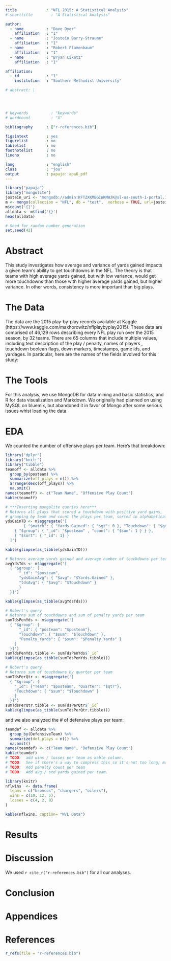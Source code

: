 ```yaml
---
title             : "NFL 2015: A Statistical Analysis"
# shorttitle        : "A Statistical Analysis"

author: 
  - name          : "Dave Dyer"
    affiliation   : "1"
  - name          : "Jostein Barry-Straume"
    affiliation   : "1"
  - name          : "Robert Flamenbaum"
    affiliation   : "1" 
  - name          : "Bryan Cikatz"
    affiliation   : "1"

affiliation:
  - id            : "1"
    institution   : "Southern Methodist University"

# abstract: |  



  
# keywords          : "keywords"
# wordcount         : "X"

bibliography      : ["r-references.bib"]

figsintext        : yes
figurelist        : no
tablelist         : no
footnotelist      : no
lineno            : no

lang              : "english"
class             : "jou"
output            : papaja::apa6_pdf
---
```


```r
library("papaja")
library("mongolite")
jostein_uri <- "mongodb://admin:KFTZXKMBGIWKMWJK@sl-us-south-1-portal.12.dblayer.com:28046,sl-us-south-1-portal.17.dblayer.com:28046/admin?3t.connection.name=JosteinDB&3t.connectTimeout=10000&3t.uriVersion=2&3t.certificatePreference=RootCACert:accept_any&3t.databases=admin,compose&3t.useClientCertPassword=false&readPreference=primary&ssl=true&3t.socketTimeout=0&3t.sharded=true&3t.connectionMode=multi"
m <- mongo(collection = "NFL", db = "test",  verbose = TRUE, url=jostein_uri, options = ssl_options(weak_cert_validation = T))
m$count('{}')
alldata <- m$find('{}')
head(alldata)
```

```r
# Seed for random number generation
set.seed(42)
```

# Abstract
 This study investigates how average and variance of yards gained impacts a given team's ability to get touchdowns in the NFL. The theory is that teams with high average yards gained, but with low variance, would get more touchdowns than those with higher average yards gained, but higher variance.  In other words, consistency is more important than big plays.

# The Data
 The data are the 2015 play-by-play records available at Kaggle (https://www.kaggle.com/maxhorowitz/nflplaybyplay2015).  These data are comprised of 46,129 rows describing every NFL play run over the 2015 season, by 32 teams.  There are 65 columns that include multiple values, including text description of the play / penalty, names of players , touchdown boolean flags, down markers, timestamps, game ids, and yardages.  In particular, here are the names of the fields involved for this study:
 

# The Tools
For this analysis, we use MongoDB for data mining and basic statistics, and R for data visualization and Markdown.  We originally had planned on using MySQL on bluemix, but abandoned it in favor of Mongo after some serious issues whist loading the data. 

# EDA
We counted the number of offensive plays per team.  Here's that breakdown:
```r
library("dplyr")
library("knitr")
library("tibble")
teamoff <- alldata %>%
  group_by(posteam) %>%
  summarize(off_plays = n()) %>% 
  arrange(desc(off_plays)) %>% 
  na.omit()
names(teamoff) <- c("Team Name", "Offensive Play Count")
kable(teamoff)

# ***Inserting mongolite queries here***
# Returns all plays that scored a touchdown with positive yard gains,
# grouping by team and count the plays per team, sorted in alphabetical order
ydsGainTD <- m$aggregate('[
		{ "$match": { "Yards.Gained": { "$gt": 0 }, "Touchdown": { "$gt": 0 } } },
    { "$group": { "_id": "$posteam" , "count": { "$sum": 1 } } },
    { "$sort": { "_id": 1} }
  ]')

kable(glimpse(as_tibble(ydsGainTD)))

# Returns average yards gained and average number of touchdowns per team
avgYdsTds <- m$aggregate('[
  { "$group": {
      "_id": "$posteam",
      "ydsGainAvg": { "$avg": "$Yards.Gained" }, 
      "tdsAvg": { "$avg": "$Touchdown" }
      }
  }]')

kable(glimpse(as_tibble(avgYdsTds)))

# Robert's query
# Returns sum of touchdowns and sum of penalty yards per team
sumTdsPenYds <- m$aggregate('[
  { "$group": { 
      "_id": { "posteam": "$posteam"},
      "Touchdown": { "$sum": "$Touchdown" },
      "Penalty_Yards": { "$sum": "$Penalty.Yards" }
    }
  }]')
sumTdsPenYds.tibble <- sumTdsPenYds$`_id`
kable(glimpse(as_tibble(sumTdsPenYds.tibble)))

# Robert's query
# Returns sum of touchdowns by quarter per team
sumTdsPerQtr <- m$aggregate('[
  { "$group": { 
    "_id": {"Team": "$posteam", "Quarter": "$qtr"},
    "Touchdown": { "$sum": "$Touchdown" }
    }
  }]')
sumTdsPerQtr.tibble <- sumTdsPerQtr$`_id`
kable(glimpse(as_tibble(sumTdsPerQtr.tibble)))
```

and we also analyzed the # of defensive plays per team:
```r
teamdef <- alldata %>%
  group_by(DefensiveTeam) %>%
  summarize(def_plays = n()) %>%
  na.omit()
names(teamdef) <- c("Team Name", "Defensive Play Count")
kable(teamdef)
# TODO:  add wins / losses per team as kable column.
# TODO:  See if there's a way to compress this so it's not too long; maybe top 5?
# TODO:  Add penalty count per team
# TODO:  Add avg / std yards gained per team.
```
\newpage

```r
library(knitr)
nflwins  <- data.frame(
  teams = c("broncos", "chargers", "oilers"),
  wins = c(10, 12, 5), 
  losses = c(4, 2, 9)
)

kable(nflwins, caption= "W/L Data")
```


# Results

# Discussion
We used `r cite_r("r-references.bib")` for all our analyses.


# Conclusion

# Appendices


\newpage

# References
```r
r_refs(file = "r-references.bib")
```

\setlength{\parindent}{-0.5in}
\setlength{\leftskip}{0.5in}
